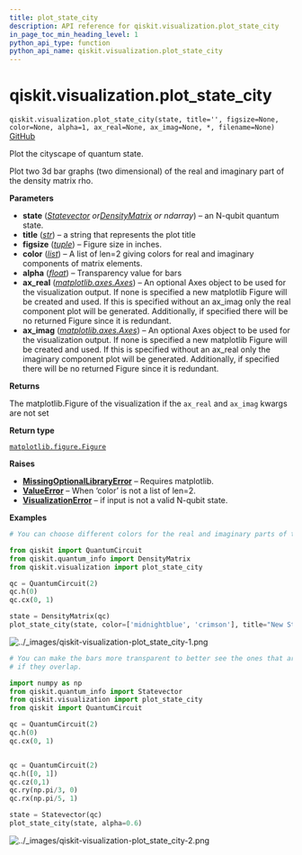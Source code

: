 ```yaml
---
title: plot_state_city
description: API reference for qiskit.visualization.plot_state_city
in_page_toc_min_heading_level: 1
python_api_type: function
python_api_name: qiskit.visualization.plot_state_city
---
```


<span id="qiskit-visualization-plot-state-city" />

# qiskit.visualization.plot\_state\_city

<span id="qiskit.visualization.plot_state_city" />

`qiskit.visualization.plot_state_city(state, title='', figsize=None, color=None, alpha=1, ax_real=None, ax_imag=None, *, filename=None)` [GitHub](https://github.com/qiskit/qiskit/tree/stable/0.45/qiskit/visualization/state_visualization.py "view source code")

Plot the cityscape of quantum state.

Plot two 3d bar graphs (two dimensional) of the real and imaginary part of the density matrix rho.

**Parameters**

*   **state** ([*Statevector*](qiskit.quantum_info.Statevector "qiskit.quantum_info.Statevector")  *or*[*DensityMatrix*](qiskit.quantum_info.DensityMatrix "qiskit.quantum_info.DensityMatrix") *or ndarray*) – an N-qubit quantum state.
*   **title** ([*str*](https://docs.python.org/3/library/stdtypes.html#str "(in Python v3.12)")) – a string that represents the plot title
*   **figsize** ([*tuple*](https://docs.python.org/3/library/stdtypes.html#tuple "(in Python v3.12)")) – Figure size in inches.
*   **color** ([*list*](https://docs.python.org/3/library/stdtypes.html#list "(in Python v3.12)")) – A list of len=2 giving colors for real and imaginary components of matrix elements.
*   **alpha** ([*float*](https://docs.python.org/3/library/functions.html#float "(in Python v3.12)")) – Transparency value for bars
*   **ax\_real** ([*matplotlib.axes.Axes*](https://matplotlib.org/stable/api/_as_gen/matplotlib.axes.Axes.html#matplotlib.axes.Axes "(in Matplotlib v3.8.2)")) – An optional Axes object to be used for the visualization output. If none is specified a new matplotlib Figure will be created and used. If this is specified without an ax\_imag only the real component plot will be generated. Additionally, if specified there will be no returned Figure since it is redundant.
*   **ax\_imag** ([*matplotlib.axes.Axes*](https://matplotlib.org/stable/api/_as_gen/matplotlib.axes.Axes.html#matplotlib.axes.Axes "(in Matplotlib v3.8.2)")) – An optional Axes object to be used for the visualization output. If none is specified a new matplotlib Figure will be created and used. If this is specified without an ax\_real only the imaginary component plot will be generated. Additionally, if specified there will be no returned Figure since it is redundant.

**Returns**

The matplotlib.Figure of the visualization if the `ax_real` and `ax_imag` kwargs are not set

**Return type**

[`matplotlib.figure.Figure`](https://matplotlib.org/stable/api/figure_api.html#matplotlib.figure.Figure "(in Matplotlib v3.8.2)")

**Raises**

*   [**MissingOptionalLibraryError**](exceptions#qiskit.exceptions.MissingOptionalLibraryError "qiskit.exceptions.MissingOptionalLibraryError") – Requires matplotlib.
*   [**ValueError**](https://docs.python.org/3/library/exceptions.html#ValueError "(in Python v3.12)") – When ‘color’ is not a list of len=2.
*   [**VisualizationError**](visualization#qiskit.visualization.VisualizationError "qiskit.visualization.VisualizationError") – if input is not a valid N-qubit state.

**Examples**

```python
# You can choose different colors for the real and imaginary parts of the density matrix.

from qiskit import QuantumCircuit
from qiskit.quantum_info import DensityMatrix
from qiskit.visualization import plot_state_city

qc = QuantumCircuit(2)
qc.h(0)
qc.cx(0, 1)

state = DensityMatrix(qc)
plot_state_city(state, color=['midnightblue', 'crimson'], title="New State City")
```

![../\_images/qiskit-visualization-plot\_state\_city-1.png](/images/api/qiskit/0.45/qiskit-visualization-plot_state_city-1.png)

```python
# You can make the bars more transparent to better see the ones that are behind
# if they overlap.

import numpy as np
from qiskit.quantum_info import Statevector
from qiskit.visualization import plot_state_city
from qiskit import QuantumCircuit

qc = QuantumCircuit(2)
qc.h(0)
qc.cx(0, 1)


qc = QuantumCircuit(2)
qc.h([0, 1])
qc.cz(0,1)
qc.ry(np.pi/3, 0)
qc.rx(np.pi/5, 1)

state = Statevector(qc)
plot_state_city(state, alpha=0.6)
```

![../\_images/qiskit-visualization-plot\_state\_city-2.png](/images/api/qiskit/0.45/qiskit-visualization-plot_state_city-2.png)

